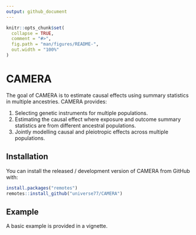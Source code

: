 ```yaml
---
output: github_document
---
```


<!-- README.md is generated from README.Rmd. Please edit that file -->

```r
knitr::opts_chunk$set(
  collapse = TRUE,
  comment = "#>",
  fig.path = "man/figures/README-",
  out.width = "100%"
)
```

# CAMERA
<!-- badges: start -->
<!-- badges: end -->

The goal of CAMERA is to estimate causal effects using summary statistics in multiple ancestries. CAMERA provides:

1) Selecting genetic instruments for multiple populations. 
1) Estimating the causal effect where exposure and outcome summary statistics are from different ancestral populations.
1) Jointly modelling causal and pleiotropic effects across multiple populations. 

## Installation
You can install the released / development version of CAMERA from GitHub with:

``` r
install.packages("remotes")
remotes::install_github("universe77/CAMERA")
```

## Example
A basic example is provided in a vignette.
